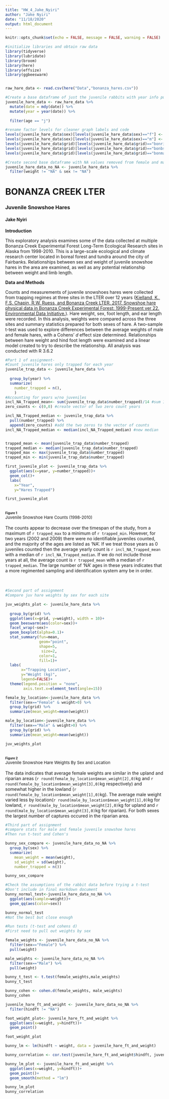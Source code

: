 ```yaml
---
title: "HW_4_Jake_Nyiri"
author: "Jake Nyiri"
date: "11/18/2020"
output: html_document
---
```


```r
knitr::opts_chunk$set(echo = FALSE, message = FALSE, warning = FALSE)
```

```r
#initialize libraries and obtain raw data
library(tidyverse)
library(lubridate)
library(broom)
library(here)
library(effsize)
library(ggbeeswarm)


raw_hare_data <- read.csv(here("Data","bonanza_hares.csv"))

```



```r
#Create a base dataframe of just the juvenile rabbits with year info pulled out 
juvenile_hare_data <- raw_hare_data %>% 
  mutate(date = mdy(date)) %>% 
  mutate(year = year(date)) %>% 
  
  filter(age == "j")

#rename factor levels for cleaner graph labels and code
levels(juvenile_hare_data$sex)[levels(juvenile_hare_data$sex)=="f"] <- "Female"
levels(juvenile_hare_data$sex)[levels(juvenile_hare_data$sex)=="m"] <- "Male"
levels(juvenile_hare_data$grid)[levels(juvenile_hare_data$grid)=="bonrip"] <- "Riparian"
levels(juvenile_hare_data$grid)[levels(juvenile_hare_data$grid)=="bonbs"] <- "Lowland Spruce"
levels(juvenile_hare_data$grid)[levels(juvenile_hare_data$grid)=="bonmat"] <- "Upland Mature"

#Create second base dataframe with NA values removed from female and male rabbits weight
juvenile_hare_data_no_NA <- juvenile_hare_data %>% 
  filter(weight != "NA" & sex != "NA")
```


# BONANZA CREEK LTER
### Juvenile Snowshoe Hares
#### Jake Nyiri


**Introduction**

This exploratory analysis examines some of the data collected at multiple Bonanza Creek Experimental Forest Long-Term Ecological Research sites in Alaska from 1998-2010. This is a large-scale ecological and climate research center located in boreal forest and tundra around the city of Fairbanks. Relationships between sex and weight of juvenile snowshoe hares in the area are examined, as well as any potential relationship between weight and limb length.
<br>

**Data and Methods**

Counts and measurements of juvenile snowshoes hares were collected from trapping regimes at three sites in the LTER over 12 years ([Kielland, K., F.S. Chapin, R.W. Ruess, and Bonanza Creek LTER. 2017. Snowshoe hare physical data in Bonanza Creek Experimental Forest: 1999-Present ver 22. Environmental Data Initiative.](https:\\doi.org/10.6073/pasta/03dce4856d79b91557d8e6ce2cbcdc14)). Hare weight, sex, foot length, and ear length were recorded. In this analysis, weights were compared across the three sites and summary statistics prepared for both sexes of hare. A two-sample t-test was used to explore differences between the average weights of male and female hares, with a Cohens' <i>d</i> effect size determined. Relationships between hare weight and hind foot length were examined and a linear model created to try to describe the relationship. All analysis was conducted with R 3.6.2


```r
#Part 1 of assignment-
#Count juvenile hares only trapped for each year
juvenile_trap_data <- juvenile_hare_data %>% 
  
  group_by(year) %>%
  summarize(
    number_trapped = n(),
    )
#Accounting for years w/no juveniles
incl_NA_Trapped_mean<- sum(juvenile_trap_data$number_trapped)/14 #sum 12 counted years and 2 uncounted years
zero_counts <- c(0,0) #create vector of two zero count years

incl_NA_Trapped_median <- juvenile_trap_data %>% 
  pull(number_trapped) %>% 
  append(zero_counts) #add the two zeros to the vector of counts
incl_NA_Trapped_median <- median(incl_NA_Trapped_median) #new median


trapped_mean <- mean(juvenile_trap_data$number_trapped)
trapped_median <- median(juvenile_trap_data$number_trapped)
trapped_max <- max(juvenile_trap_data$number_trapped)
trapped_min <- min(juvenile_trap_data$number_trapped)
```

```r
first_juvenile_plot <- juvenile_trap_data %>% 
  ggplot(aes(x=year, y=number_trapped))+
  geom_col()+
  labs(
    x="Year",
    y="Hares Trapped")

first_juvenile_plot
```
<br><font size = "1"> **Figure 1**</font><br>
<font size ="2"> Juvenile Snowshoe Hare Counts (1998-2010) </font><br>
<br> The counts appear to decrease over the timespan of the study, from a maximum of `r trapped_max` to a minimum of `r trapped_min`. However, for two years (2002 and 2009) there were no identifiable juveniles counted, and the majority of the ages are listed as 'NA'. If we treat those years as 0 juveniles counted then the average yearly count is `r incl_NA_Trapped_mean` with a median of `r incl_NA_Trapped_median`. If we do not include those years at all, the average count is `r trapped_mean` with a median of `r trapped_median`. The large number of 'NA' ages in these years indicates that a more regimented sampling and identification system amy be in order.
<br><br><br>

```r
#Second part of assignment
#Compare juv hare weights by sex for each site

juv_weights_plot <- juvenile_hare_data %>% 
  
  group_by(grid) %>% 
  ggplot(aes(x=grid, y=weight), width = 10)+
  geom_beeswarm(aes(color=sex))+
  facet_wrap(~sex)+
  geom_boxplot(alpha=0.1)+
  stat_summary(fun=mean,
               geom="point",
               shape=5,
                size=2,
               color=1,
               fill=1)+
  labs(
       x="Trapping Location",
       y="Weight (kg)",
       legend=FALSE)+
  theme(legend.position = "none",
        axis.text.x=element_text(angle=15))

female_by_location<-juvenile_hare_data %>%
  filter(sex=="Female" & weight>0) %>%
  group_by(grid) %>%
  summarize(mean_weight=mean(weight))

male_by_location<-juvenile_hare_data %>%
  filter(sex=="Male" & weight>0) %>%
  group_by(grid) %>%
  summarize(mean_weight=mean(weight))

juv_weights_plot
```
<br><font size = "1"> **Figure 2**</font><br>
<font size ="2"> Juvenile Snowshoe Hare Weights By Sex and Location </font><br>
<br>The data indicates that average female weights are similar in the upland and riparian areas (`r round(female_by_location$mean_weight[2],0)`kg and `r round(female_by_location$mean_weight[3],0)`kg respectively) and somewhat higher in the lowland (`r round(female_by_location$mean_weight[1],0)`kg). The average male weight varied less by location(`r round(male_by_location$mean_weight[1],0)`kg for lowland, `r round(male_by_location$mean_weight[2],0)`kg for upland and `r round(male_by_location$mean_weight[3],0)`kg for riparian). For both sexes the largest number of captures occured in the riparian area.


```r
#Third part of assignment
#compare stats for male and female juvenile snowshoe hares
#Then run t-test and Cohen's

bunny_sex_compare <- juvenile_hare_data_no_NA %>% 
  group_by(sex) %>% 
  summarize(
    mean_weight = mean(weight),
    sd_weight = sd(weight),
    number_trapped = n())

bunny_sex_compare
```
```r
#Check the assumptions of the rabbit data before trying a t-test
#Don't include in final markdown document
bunny_normal_test<-juvenile_hare_data_no_NA %>% 
  ggplot(aes(sample=weight))+
  geom_qq(aes(color=sex))

bunny_normal_test
#Not the best but close enough

```

```r
#Run tests (t-test and cohens d)
#First need to pull out weights by sex

female_weights <- juvenile_hare_data_no_NA %>% 
  filter(sex=="Female") %>% 
  pull(weight)

male_weights <- juvenile_hare_data_no_NA %>% 
  filter(sex=="Male") %>% 
  pull(weight)

bunny_t_test <- t.test(female_weights,male_weights)
bunny_t_test

bunny_cohen <- cohen.d(female_weights, male_weights)
bunny_cohen

```

```r
juvenile_hare_ft_and_weight <- juvenile_hare_data_no_NA %>% 
  filter(hindft != "NA")

foot_weight_plot<- juvenile_hare_ft_and_weight %>% 
  ggplot(aes(x=weight, y=hindft))+
  geom_point()

foot_weight_plot

```

```r
bunny_lm <- lm(hindft ~ weight, data = juvenile_hare_ft_and_weight)

bunny_correlation <- cor.test(juvenile_hare_ft_and_weight$hindft, juvenile_hare_ft_and_weight$weight)

bunny_lm_plot <- juvenile_hare_ft_and_weight %>% 
  ggplot(aes(x=weight, y=hindft))+
  geom_point()+
  geom_smooth(method = "lm")

bunny_lm_plot
bunny_correlation
```


